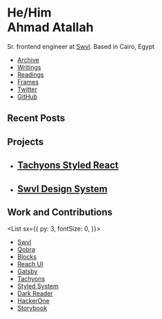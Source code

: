 

<Banner>

# He/Him <br/> Ahmad Atallah

Sr. frontend engineer at [Swvl][].
Based in Cairo, Egypt

- [Archive](/archive)
- [Writings](/writings)
- [Readings](/readings)
- [Frames](/frames)
- [Twitter](https://twitter.com/ahmadatallah)
- [GitHub](https://github.com/ahmadatallah)

</Banner>

## Recent Posts

<Cards />

## Projects

<Tiles>

- ## [Tachyons Styled React][]

- ## [Swvl Design System][]

</Tiles>

## Work and Contributions

<List
  sx={{
    py: 3,
    fontSize: 0,
  }}>

- [Swvl](https://github.com/swvl)
- [Qobra](https://github.com/Qobraio)
- [Blocks](https://github.com/blocks/blocks)
- [Reach UI](https://github.com/reach/reach-ui)
- [Gatsby](https://github.com/gatsbyjs/gatsby)
- [Tachyons](https://github.com/tachyons-css)
- [Styled System](https://github.com/system-ui/)
- [Dark Reader](https://github.com/darkreader)
- [HackerOne](https://github.com/Hacker0x01)
- [Storybook](https://github.com/storybookjs)

</List>

[swvl]: https://swvl.com
[tachyons styled react]: https://tachyons-styled-tsx.now.sh/
[swvl design system]: https://swvl.com
